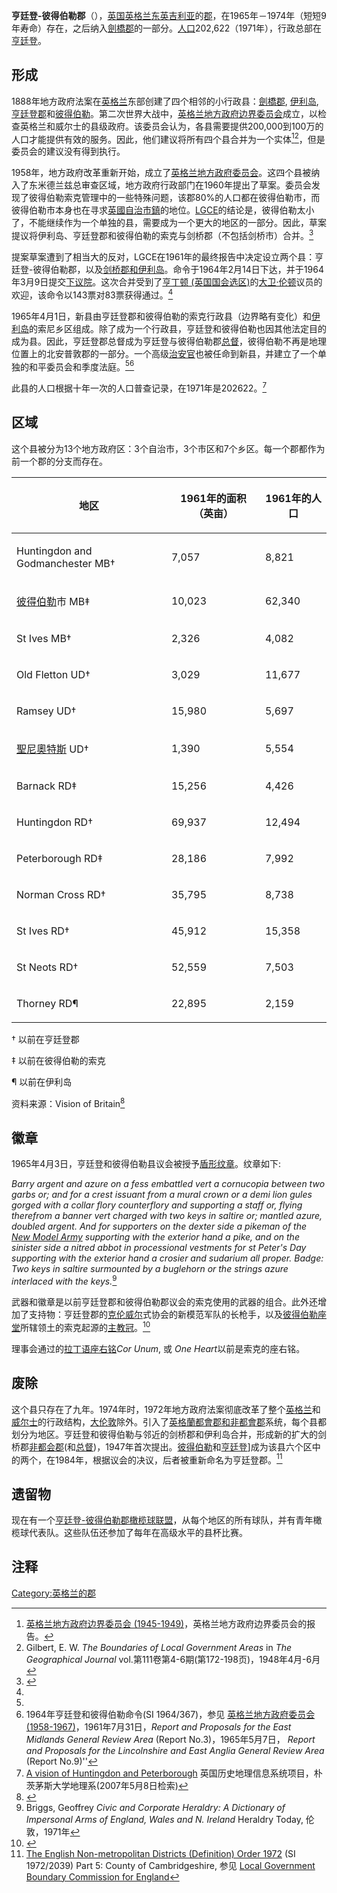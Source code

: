 {{Proofreader needed|en|Huntingdon and Peterborough}}
{{infobox historic subdivision
|中文名 = 亨廷登-彼得伯勒郡
|Name= Huntingdon and Peterborough
|HQ= [[亨廷登|亨廷登]]
|Status=[[行政郡|行政郡]]
|Start= 1965年
|End=1974年
|Replace=纳入[[剑桥郡|剑桥郡]]
|Map=[[File:EnglandHuntingdonshirePeterborough.png|File:EnglandHuntingdonshirePeterborough.png]]
|Civic= <!-- 档案不存在 [[File:Hunt_pboro.png|150px]] ，可从英文维基百科取得 -->
|Motto= Cor Unum（一个心）
|PopulationFirst=  202,622
|PopulationFirstYear= 1971年
}}
'''亨廷登-彼得伯勒郡'''（{{lang-en|Huntingdon and Peterborough}}），[[英国|英国]][[英格兰|英格兰]][[东英吉利亚|东英吉利亚]]的[[英格兰的郡|郡]]，在1965年－1974年（短短9年寿命）存在，之后纳入[[劍橋郡|劍橋郡]]的一部分。[[人口|人口]]202,622（1971年），行政总部在[[亨廷登|亨廷登]]。

== 形成 ==
1888年地方政府法案在[[英格兰|英格兰]]东部创建了四个相邻的小行政县：[[劍橋郡|劍橋郡]], [[伊利岛|伊利岛]], [[亨廷登郡|亨廷登郡]]和[[彼得伯勒|彼得伯勒]]。第二次世界大战中，[[英格兰地方政府边界委员会_(1945-1949)|英格兰地方政府边界委员会]]成立，以检查英格兰和威尔士的县级政府。该委员会认为，各县需要提供200,000到100万的人口才能提供有效的服务。因此，他们建议将所有四个县合并为一个实体<ref>[[英格兰地方政府边界委员会_(1945-1949)|英格兰地方政府边界委员会 (1945-1949)]]，英格兰地方政府边界委员会的报告。</ref><ref>Gilbert, E. W. ''The Boundaries of Local Government Areas'' in ''The Geographical Journal'' vol.第111卷第4-6期(第172-198页)，1948年4月-6月</ref>，但是委员会的建议没有得到执行。

1958年，地方政府改革重新开始，成立了[[英格兰地方政府委员会_(1958-1967)|英格兰地方政府委员会]]。这四个县被纳入了东米德兰兹总审查区域，地方政府行政部门在1960年提出了草案。委员会发现了彼得伯勒索克管理中的一些特殊问题，该郡80%的人口都在彼得伯勒市，而彼得伯勒市本身也在寻求[[英國自治市鎮|英國自治市鎮]]的地位。[[英格兰地方政府委员会_(1958-1967)|LGCE]]的结论是，彼得伯勒太小了，不能继续作为一个单独的县，需要成为一个更大的地区的一部分。因此，草案提议将伊利岛、亨廷登郡和彼得伯勒的索克与剑桥郡（不包括剑桥市）合并。<ref name="hansard">{{cite web |url=http://hansard.millbanksystems.com/commons/1964/mar/09/local-government-east-midlands |title=Local Government (East Midlands) HC Deb 09 March 1964 vol 691 cc170-211 |access-date=2008-06-05 |publisher=Hansard |date=1964-03-09 |archive-date=2009-06-26 |archive-url=https://web.archive.org/web/20090626023600/http://hansard.millbanksystems.com/commons/1964/mar/09/local-government-east-midlands }}</ref>

提案草案遭到了相当大的反对，LGCE在1961年的最终报告中决定设立两个县：亨廷登-彼得伯勒郡，以及[[剑桥郡和伊利岛|剑桥郡和伊利岛]]。命令于1964年2月14日下达，并于1964年3月9日提交[[英国下议院|下议院]]。这次合并受到了[[亨丁顿_(英国国会选区)|亨丁顿 (英国国会选区)]]的[[大卫·伦顿|大卫·伦顿]]议员的欢迎，该命令以143票对83票获得通过。<ref name="hansard"/>

1965年4月1日，新县由亨廷登郡和彼得伯勒的索克行政县（边界略有变化）和[[伊利岛|伊利岛]]的索尼乡区组成。除了成为一个行政县，亨廷登和彼得伯勒也因其他法定目的成为县。因此，亨廷登郡总督成为亨廷登与彼得伯勒郡[[总督|总督]]，彼得伯勒不再是地理位置上的北安普敦郡的一部分。一个高级[[治安官|治安官]]也被任命到新县，并建立了一个单独的和平委员会和季度法庭。<ref name="hansard"/><ref>1964年亨廷登和彼得伯勒命令(SI 1964/367)，参见 [[英格兰地方政府委员会_(1958-1967)|英格兰地方政府委员会 (1958-1967)]]，1961年7月31日，''Report and Proposals for the East Midlands General Review Area'' (Report No.3)，1965年5月7日， ''Report and Proposals for the Lincolnshire and East Anglia General Review Area'' (Report No.9)''</ref>

此县的人口根据十年一次的人口普查记录，在1971年是202622。<ref>[http://www.visionofbritain.org.uk/unit_page.jsp?u_id=10107374 A vision of Huntingdon and Peterborough] {{Wayback|url=http://www.visionofbritain.org.uk/unit_page.jsp?u_id=10107374 |date=20181215171958 }} 英国历史地理信息系统项目，朴茨茅斯大学地理系(2007年5月8日检索)</ref>
==区域==
这个县被分为13个地方政府区：3个自治市，3个市区和7个乡区。每一个郡都作为前一个郡的分支而存在。
{| class="wikitable"
! 地区
! 1961年的面积（英亩）
! 1961年的人口
|-
| Huntingdon and Godmanchester MB†
| 7,057
| 8,821
|-
| [[彼得伯勒|彼得伯勒]]市 MB‡
| 10,023
| 62,340
|-
| St Ives MB†
| 2,326
| 4,082
|-
| Old Fletton UD†
| 3,029
| 11,677
|-
| Ramsey UD†
| 15,980
| 5,697
|-
| [[聖尼奧特斯|聖尼奧特斯]] UD†
| 1,390
| 5,554
|-
| Barnack RD‡
| 15,256
| 4,426
|-
| Huntingdon RD†
| 69,937
| 12,494
|-
| Peterborough RD‡
| 28,186
| 7,992
|-
| Norman Cross RD†
| 35,795
| 8,738
|-
| St Ives RD†
| 45,912
| 15,358
|-
| St Neots RD†
| 52,559
| 7,503
|-
| Thorney RD¶
| 22,895
| 2,159
|}
<!-- 本部分由于译名未能确定保留了英文名，敬请请修正。 -->
† 以前在亨廷登郡

‡ 以前在彼得伯勒的索克

¶ 以前在伊利岛

资料来源：Vision of Britain<ref>{{cite web|url=http://www.visionofbritain.org.uk/relationships.jsp;jsessionid=753916DD8531BA7E5FFF04CBF7065D15?u_id=10107374 |archive-url=https://archive.today/20121224080854/http://www.visionofbritain.org.uk/relationships.jsp;jsessionid=753916DD8531BA7E5FFF04CBF7065D15?u_id=10107374  |archive-date=2012-12-24 |title=Relationships / unit history of Huntingdonshire and Peterborough |access-date=2008-06-05 |publisher=Vision of Britain }}</ref>

== 徽章 ==
1965年4月3日，亨廷登和彼得伯勒县议会被授予[[纹章|盾形纹章]]。纹章如下:

''Barry argent and azure on a fess embattled vert a cornucopia between two garbs or; and for a crest issuant from a mural crown or a demi lion gules gorged with a collar flory counterflory and supporting a staff or, flying therefrom a banner vert charged with two keys in saltire or; mantled azure, doubled argent. And for supporters on the dexter side a pikeman of the [[New_Model_Army|New Model Army]] supporting with the exterior hand a pike, and on the sinister side a nitred abbot in processional vestments for st Peter's Day supporting with the exterior hand a crosier and sudarium all proper. Badge: Two keys in saltire surmounted by a buglehorn or the strings azure interlaced with the keys.''<ref>Briggs, Geoffrey ''Civic and Corporate Heraldry: A Dictionary of Impersonal Arms of England, Wales and N. Ireland'' Heraldry Today, 伦敦，1971年</ref>

武器和徽章是以前亨廷登郡和彼得伯勒郡议会的索克使用的武器的组合。此外还增加了支持物：亨廷登郡的[[奥利弗·克伦威尔|克伦威尔]]式协会的新模范军队的长枪手，以及[[彼得伯勒座堂|彼得伯勒座堂]]所辖领土的索克起源的[[主教冠|主教冠]]。<ref>{{cite web |url=http://www.civicheraldry.co.uk/obs_county.html#huntingdon%20and%20peterborough%20cc |title=Huntingdon and Peterborough County Council |access-date=2008-06-05 |publisher=Civic Heraldry of England and Wales |archive-date=2012-02-22 |archive-url=https://web.archive.org/web/20120222001524/http://www.civicheraldry.co.uk/obs_county.html#huntingdon%20and%20peterborough%20cc }}</ref>

理事会通过的[[拉丁语|拉丁语]][[座右铭|座右铭]]''Cor Unum'', 或 ''One Heart''以前是索克的座右铭。

== 废除 ==
这个县只存在了九年。1974年时，1972年地方政府法案彻底改革了整个[[英格兰|英格兰]]和[[威尔士|威尔士]]的行政结构，[[大伦敦|大伦敦]]除外。引入了[[英格蘭都會郡和非都會郡|英格蘭都會郡和非都會郡]]系统，每个县都划分为地区。亨廷登和彼得伯勒与邻近的剑桥郡和伊利岛合并，形成新的扩大的剑桥郡[[非都会郡|非都会郡]](和[[爱尔兰总督|总督]])，1947年首次提出。[[彼得伯勒|彼得伯勒]]和[[亨廷登郡|亨廷登]]]成为该县六个区中的两个，在1984年，根据议会的决议，后者被重新命名为亨廷登郡。<ref>[[wikisource:The_English_Non-metropolitan_Districts_(Definition)_Order_1972|The English Non-metropolitan Districts (Definition) Order 1972]] (SI 1972/2039) Part 5: County of Cambridgeshire, 参见 [[英格兰地方政府边界委员会_(1972)|Local Government Boundary Commission for England]]</ref>

==遗留物==
现在有一个[[亨廷登-彼得伯勒郡橄榄球联盟|亨廷登-彼得伯勒郡橄榄球联盟]]，从每个地区的所有球队，并有青年橄榄球代表队。这些队伍还参加了每年在高级水平的县杯比赛。{{Citation needed|time=2021-2-28}}

== 注释 ==
{{reflist}}

[[Category:英格兰的郡|Category:英格兰的郡]]

{{DEFAULTSORT:Huntingdon and Peterborough}}
